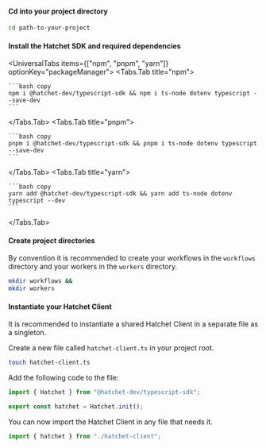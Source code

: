 
#### Cd into your project directory

```bash copy
cd path-to-your-project
```

#### Install the Hatchet SDK and required dependencies

<UniversalTabs items={["npm", "pnpm", "yarn"]} optionKey="packageManager">
  <Tabs.Tab title="npm">

    ```bash copy
    npm i @hatchet-dev/typescript-sdk && npm i ts-node dotenv typescript --save-dev
    ```

  </Tabs.Tab>
  <Tabs.Tab title="pnpm">

    ```bash copy
    pnpm i @hatchet-dev/typescript-sdk && pnpm i ts-node dotenv typescript --save-dev
    ```

  </Tabs.Tab>
  <Tabs.Tab title="yarn">

    ```bash copy
    yarn add @hatchet-dev/typescript-sdk && yarn add ts-node dotenv typescript --dev
    ```

  </Tabs.Tab>
</UniversalTabs>

#### Create project directories

By convention it is recommended to create your workflows in the `workflows` directory and your workers in the `workers` directory.

```bash copy
mkdir workflows &&
mkdir workers
```

#### Instantiate your Hatchet Client

It is recommended to instantiate a shared Hatchet Client in a separate file as a singleton.

Create a new file called `hatchet-client.ts` in your project root.

```bash copy
touch hatchet-client.ts
```

Add the following code to the file:

```typescript copy
import { Hatchet } from "@hatchet-dev/typescript-sdk";

export const hatchet = Hatchet.init();
```

You can now import the Hatchet Client in any file that needs it.

```typescript copy
import { hatchet } from "./hatchet-client";
```
